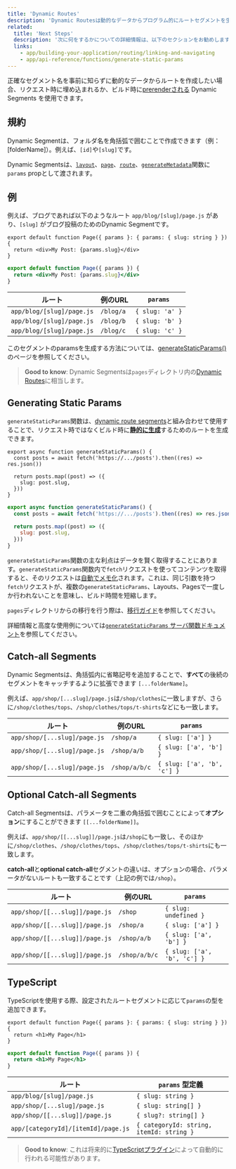 ```yaml
---
title: 'Dynamic Routes'
description: 'Dynamic Routesは動的なデータからプログラム的にルートセグメントを生成するために使用できます。'
related:
  title: 'Next Steps'
  description: '次に何をするかについての詳細情報は、以下のセクションをお勧めします'
  links:
    - app/building-your-application/routing/linking-and-navigating
    - app/api-reference/functions/generate-static-params
---
```


正確なセグメント名を事前に知らずに動的なデータからルートを作成したい場合、リクエスト時に埋め込まれるか、ビルド時に[prerenderされる](#generating-static-params) Dynamic Segments を使用できます。

## 規約

Dynamic Segmentは、フォルダ名を角括弧で囲むことで作成できます（例：[folderName]）。例えば、`[id]`や`[slug]`です。

Dynamic Segmentsは、[`layout`](/docs/app/api-reference/file-conventions/layout)、[`page`](/docs/app/api-reference/file-conventions/page)、[`route`](/docs/app/building-your-application/routing/route-handlers)、[`generateMetadata`](/docs/app/api-reference/functions/generate-metadata#generatemetadata-function)関数に`params` propとして渡されます。

## 例

例えば、ブログであれば以下のようなルート `app/blog/[slug]/page.js` があり、`[slug]` がブログ投稿のためのDynamic Segmentです。

<Tabs>
<TabItem value="tsx" label="TypeScript">

```tsx title="app/blog/[slug]/page.tsx" switcher
export default function Page({ params }: { params: { slug: string } }) {
  return <div>My Post: {params.slug}</div>
}
```
</TabItem>
<TabItem value="jsx" label="JavaScript">

```jsx title="app/blog/[slug]/page.js" switcher
export default function Page({ params }) {
  return <div>My Post: {params.slug}</div>
}
```
</TabItem>
</Tabs>


| ルート                      | 例のURL | `params`        |
| ------------------------- | ---------- | --------------- |
| `app/blog/[slug]/page.js` | `/blog/a`  | `{ slug: 'a' }` |
| `app/blog/[slug]/page.js` | `/blog/b`  | `{ slug: 'b' }` |
| `app/blog/[slug]/page.js` | `/blog/c`  | `{ slug: 'c' }` |

このセグメントのparamsを生成する方法については、[generateStaticParams()](#generating-static-params)のページを参照してください。

> **Good to know**: Dynamic Segmentsは`pages`ディレクトリ内の[Dynamic Routes](https://nextjs.org/docs/canary/pages/building-your-application/routing/dynamic-routes)に相当します。

## Generating Static Params

`generateStaticParams`関数は、[dynamic route segments](/docs/app/building-your-application/routing/dynamic-routes)と組み合わせて使用することで、リクエスト時ではなくビルド時に[**静的に生成**](/docs/app/building-your-application/rendering/server-components#static-rendering-default)するためのルートを生成できます。

<Tabs>
<TabItem value="tsx" label="TypeScript">

```tsx title="app/blog/[slug]/page.tsx" switcher
export async function generateStaticParams() {
  const posts = await fetch('https://.../posts').then((res) => res.json())

  return posts.map((post) => ({
    slug: post.slug,
  }))
}
```
</TabItem>
<TabItem value="jsx" label="JavaScript">

```jsx title="app/blog/[slug]/page.js" switcher
export async function generateStaticParams() {
  const posts = await fetch('https://.../posts').then((res) => res.json())

  return posts.map((post) => ({
    slug: post.slug,
  }))
}
```
</TabItem>
</Tabs>


`generateStaticParams`関数の主な利点はデータを賢く取得することにあります。`generateStaticParams`関数内で`fetch`リクエストを使ってコンテンツを取得すると、そのリクエストは[自動でメモ化](/docs/app/building-your-application/caching#request-memoization)されます。これは、同じ引数を持つ`fetch`リクエストが、複数の`generateStaticParams`、Layouts、Pagesで一度しか行われないことを意味し、ビルド時間を短縮します。

`pages`ディレクトリからの移行を行う際は、[移行ガイド](/docs/app/building-your-application/upgrading/app-router-migration#dynamic-paths-getstaticpaths)を参照してください。

詳細情報と高度な使用例については[`generateStaticParams` サーバ関数ドキュメント](/docs/app/api-reference/functions/generate-static-params)を参照してください。

## Catch-all Segments

Dynamic Segmentsは、角括弧内に省略記号を追加することで、**すべて**の後続のセグメントをキャッチするように拡張できます `[...folderName]`。

例えば、`app/shop/[...slug]/page.js`は`/shop/clothes`に一致しますが、さらに`/shop/clothes/tops`、`/shop/clothes/tops/t-shirts`などにも一致します。

| ルート                          | 例のURL      | `params`                  |
| ------------------------------ | ------------- | -------------------------- |
| `app/shop/[...slug]/page.js`   | `/shop/a`     | `{ slug: ['a'] }`           |
| `app/shop/[...slug]/page.js`   | `/shop/a/b`   | `{ slug: ['a', 'b'] }`      |
| `app/shop/[...slug]/page.js`   | `/shop/a/b/c` | `{ slug: ['a', 'b', 'c'] }` |

## Optional Catch-all Segments

Catch-all Segmentsは、パラメータを二重の角括弧で囲むことによって**オプション**にすることができます `[[...folderName]]`。

例えば、`app/shop/[[...slug]]/page.js`は`/shop`にも一致し、そのほかに`/shop/clothes`、`/shop/clothes/tops`、`/shop/clothes/tops/t-shirts`にも一致します。

**catch-all**と**optional catch-all**セグメントの違いは、オプションの場合、パラメータがないルートも一致することです（上記の例では`/shop`）。

| ルート                             | 例のURL      | `params`                  |
| ---------------------------------- | ------------- | -------------------------- |
| `app/shop/[[...slug]]/page.js`     | `/shop`       | `{ slug: undefined }`      |
| `app/shop/[[...slug]]/page.js`     | `/shop/a`     | `{ slug: ['a'] }`           |
| `app/shop/[[...slug]]/page.js`     | `/shop/a/b`   | `{ slug: ['a', 'b'] }`      |
| `app/shop/[[...slug]]/page.js`     | `/shop/a/b/c` | `{ slug: ['a', 'b', 'c'] }` |

## TypeScript

TypeScriptを使用する際、設定されたルートセグメントに応じて`params`の型を追加できます。

<Tabs>
<TabItem value="tsx" label="TypeScript">

```tsx title="app/blog/[slug]/page.tsx" switcher
export default function Page({ params }: { params: { slug: string } }) {
  return <h1>My Page</h1>
}
```
</TabItem>
<TabItem value="jsx" label="JavaScript">

```jsx title="app/blog/[slug]/page.js" switcher
export default function Page({ params }) {
  return <h1>My Page</h1>
}
```
</TabItem>
</Tabs>


| ルート                               | `params` 型定義                       |
| ----------------------------------- | ------------------------------------- |
| `app/blog/[slug]/page.js`           | `{ slug: string }`                     |
| `app/shop/[...slug]/page.js`        | `{ slug: string[] }`                   |
| `app/shop/[[...slug]]/page.js`      | `{ slug?: string[] }`                  |
| `app/[categoryId]/[itemId]/page.js` | `{ categoryId: string, itemId: string }` |

> **Good to know**: これは将来的に[TypeScriptプラグイン](/docs/app/building-your-application/configuring/typescript#typescript-plugin)によって自動的に行われる可能性があります。